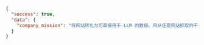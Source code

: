 ```json JSON
{
  "success": true,
  "data": {
    "company_mission": "将网站转化为可直接用于 LLM 的数据。用从任意网站抓取的干净数据驱动你的 AI 应用。"
  }
}
```
